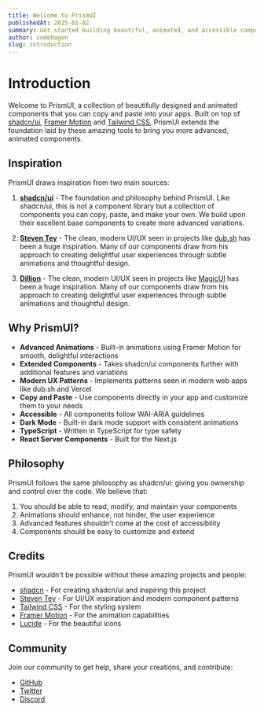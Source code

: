 ```yaml
---
title: Welcome to PrismUI
publishedAt: 2025-01-02
summary: Get started building beautiful, animated, and accessible components with PrismUI.
author: codehagen
slug: introduction
---
```


# Introduction

Welcome to PrismUI, a collection of beautifully designed and animated components that you can copy and paste into your apps. Built on top of [shadcn/ui](https://ui.shadcn.com), [Framer Motion](https://framer.com/motion) and [Tailwind CSS](https://tailwindcss.com), PrismUI extends the foundation laid by these amazing tools to bring you more advanced, animated components.

<Quote
  author="Christer Hagen"
  authorSrc="https://imagedelivery.net/r-6-yk-gGPtjfbIST9-8uA/addc4b60-4c8f-47d7-10ab-6f9048432500/public"
  title="Creator of PrismUI"
  company="PrismUI"
  companySrc="/_static/logo.svg"
  text="The moment I discovered shadcn/ui, I knew it was revolutionary. I saw the community's growing desire for more animated and advanced components, and that's why I created PrismUI - to help bridge that gap while maintaining the same philosophy of ownership and customization."
/>

## Inspiration

PrismUI draws inspiration from two main sources:

1. **[shadcn/ui](https://x.com/shadcn)** - The foundation and philosophy behind PrismUI. Like shadcn/ui, this is not a component library but a collection of components you can copy, paste, and make your own. We build upon their excellent base components to create more advanced variations.

2. **[Steven Tey](https://x.com/steventey)** - The clean, modern UI/UX seen in projects like [dub.sh](https://dub.sh) has been a huge inspiration. Many of our components draw from his approach to creating delightful user experiences through subtle animations and thoughtful design.

2. **[Dillion](https://x.com/dillionverma)** - The clean, modern UI/UX seen in projects like [MagicUI](https://magicui.design/) has been a huge inspiration. Many of our components draw from his approach to creating delightful user experiences through subtle animations and thoughtful design.


## Why PrismUI?

- **Advanced Animations** - Built-in animations using Framer Motion for smooth, delightful interactions
- **Extended Components** - Takes shadcn/ui components further with additional features and variations
- **Modern UX Patterns** - Implements patterns seen in modern web apps like dub.sh and Vercel
- **Copy and Paste** - Use components directly in your app and customize them to your needs
- **Accessible** - All components follow WAI-ARIA guidelines
- **Dark Mode** - Built-in dark mode support with consistent animations
- **TypeScript** - Written in TypeScript for type safety
- **React Server Components** - Built for the Next.js 

## Philosophy

PrismUI follows the same philosophy as shadcn/ui: giving you ownership and control over the code. We believe that:

1. You should be able to read, modify, and maintain your components
2. Animations should enhance, not hinder, the user experience
3. Advanced features shouldn't come at the cost of accessibility
4. Components should be easy to customize and extend

## Credits

PrismUI wouldn't be possible without these amazing projects and people:

- [shadcn](https://twitter.com/shadcn) - For creating shadcn/ui and inspiring this project
- [Steven Tey](https://twitter.com/steventey) - For UI/UX inspiration and modern component patterns
- [Tailwind CSS](https://tailwindcss.com) - For the styling system
- [Framer Motion](https://framer.com/motion) - For the animation capabilities
- [Lucide](https://lucide.dev) - For the beautiful icons

## Community

Join our community to get help, share your creations, and contribute:

- [GitHub](https://github.com/codehagen/prismui)
- [Twitter](https://twitter.com/codehagen)
- [Discord](https://discord.gg/SAy7T2zy) 